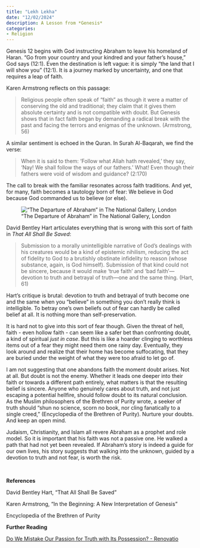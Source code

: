 ```yaml
---
title: "Lekh Lekha"
date: "12/02/2024"
description: A Lesson from *Genesis*
categories:
- Religion
---
```


Genesis 12 begins with God instructing Abraham to leave his homeland of Haran. “Go from your country and your kindred and your father’s house,” God says (12:1). Even the destination is left vague: it is simply “the land that I will show you” (12:1). It is a journey marked by uncertainty, and one that requires a leap of faith.

Karen Armstrong reflects on this passage:

> Religious people often speak of “faith” as though it were a matter of conserving the old and traditional; they claim that it gives them absolute certainty and is not compatible with doubt. But Genesis shows that in fact faith began by demanding a radical break with the past and facing the terrors and enigmas of the unknown. (Armstrong, 56)

A similar sentiment is echoed in the Quran. In Surah Al-Baqarah, we find the verse:

> When it is said to them: 'Follow what Allah hath revealed,' they say, 'Nay! We shall follow the ways of our fathers.' What! Even though their fathers were void of wisdom and guidance? (2:170)

The call to break with the familiar resonates across faith traditions. And yet, for many, faith becomes a tautology born of fear: We believe in God because God commanded us to believe (or else).

!["The Departure of Abraham" in The National Gallery, London](Abraham.jpg "The Departure of Abraham in The National Gallery, London")

David Bentley Hart articulates everything that is wrong with this sort of faith in *That All Shall Be Saved*:

> Submission to a morally unintelligible narrative of God’s dealings with his creatures would be a kind of epistemic nihilism, reducing the act of fidelity to God to a brutishly obstinate infidelity to reason (whose substance, again, is God himself). Submission of that kind could not be sincere, because it would make ‘true faith’ and ‘bad faith’—devotion to truth and betrayal of truth—one and the same thing. (Hart, 61)

Hart's critique is brutal: devotion to truth and betrayal of truth become one and the same when you "believe" in something you don't really think is intelligible. To betray one’s own beliefs out of fear can hardly be called belief at all. It is nothing more than self-preservation.

It is hard not to give into this sort of fear though. Given the threat of hell, faith - even hollow faith - can seem like a safer bet than confronting doubt, a kind of spiritual _just in case_. But this is like a hoarder clinging to worthless items out of a fear they might need them one rainy day. Eventually, they look around and realize that their home has become suffocating, that they are buried under the weight of what they were too afraid to let go of.

I am not suggesting that one abandons faith the moment doubt arises. Not at all. But doubt is not the enemy. Whether it leads one deeper into their faith or towards a different path entirely, what matters is that the resulting belief is sincere. Anyone who genuinely cares about truth, and not just escaping a potential hellfire, should follow doubt to its natural conclusion. As the Muslim philosophers of the Brethren of Purity wrote, a seeker of truth should “shun no science, scorn no book, nor cling fanatically to a single creed,” (Encyclopedia of the Brethren of Purity). Nurture your doubts. And keep an open mind.

Judaism, Christianity, and Islam all revere Abraham as a prophet and role model. So it is important that his faith was not a passive one. He walked a path that had not yet been revealed. If Abraham's story is indeed a guide for our own lives, his story suggests that walking into the unknown, guided by a devotion to truth and not fear, is worth the risk.

&nbsp;
&nbsp;
&nbsp;

**References**

David Bentley Hart, "That All Shall Be Saved"

Karen Armstrong, "In the Beginning: A New Interpretation of Genesis"

Encyclopedia of the Brethren of Purity

**Further Reading**

[Do We Mistake Our Passion for Truth with Its Possession? - Renovatio](https://renovatio.zaytuna.edu/article/do-we-mistake-our-passion-for-truth-with-its-possession)
